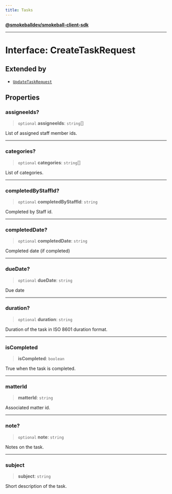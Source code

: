 ```yaml
---
title: Tasks
---
```

[**@smokeballdev/smokeball-client-sdk**](./../../../../README)

***

# Interface: CreateTaskRequest

## Extended by

- [`UpdateTaskRequest`](./UpdateTaskRequest)

## Properties

### assigneeIds?

> `optional` **assigneeIds**: `string`[]

List of assigned staff member ids.

***

### categories?

> `optional` **categories**: `string`[]

List of categories.

***

### completedByStaffId?

> `optional` **completedByStaffId**: `string`

Completed by Staff id.

***

### completedDate?

> `optional` **completedDate**: `string`

Completed date (if completed)

***

### dueDate?

> `optional` **dueDate**: `string`

Due date

***

### duration?

> `optional` **duration**: `string`

Duration of the task in ISO 8601 duration format.

***

### isCompleted

> **isCompleted**: `boolean`

True when the task is completed.

***

### matterId

> **matterId**: `string`

Associated matter id.

***

### note?

> `optional` **note**: `string`

Notes on the task.

***

### subject

> **subject**: `string`

Short description of the task.
